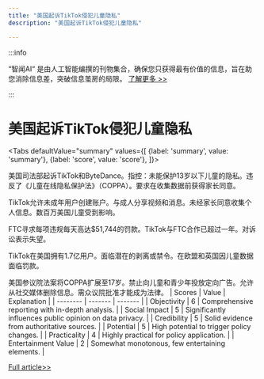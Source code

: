 ```yaml
---
title: "美国起诉TikTok侵犯儿童隐私"
description: "美国起诉TikTok侵犯儿童隐私"

---
```



:::info

“智闻AI“ 是由人工智能编撰的刊物集合，确保您只获得最有价值的信息，旨在助您消除信息差，突破信息茧房的局限。  [了解更多 >>](/)

:::

# 美国起诉TikTok侵犯儿童隐私


<Tabs
	defaultValue="summary"
	values={[
	{label: 'summary', value: 'summary'},
	{label: 'score', value: 'score'},
]}>
<TabItem value="summary">


美国司法部起诉TikTok和ByteDance。指控：未能保护13岁以下儿童的隐私。违反了《儿童在线隐私保护法》（COPPA）。要求在收集数据前获得家长同意。

TikTok允许未成年用户创建账户。与成人分享视频和消息。未经家长同意收集个人信息。数百万美国儿童受到影响。

FTC寻求每项违规每天高达$51,744的罚款。TikTok与FTC合作已超过一年。对诉讼表示失望。

TikTok在美国拥有1.7亿用户。面临潜在的剥离或禁令。在欧盟和英国因儿童数据面临罚款。

美国参议院法案将COPPA扩展至17岁。禁止向儿童和青少年投放定向广告。允许从社交媒体删除信息。需众议院批准才能成为法律。
</TabItem>
<TabItem value="score">
	| Scores     | Value   | Explanation |
	| -------- | ------- | ------- |
	| Objectivity  | 6    | Comprehensive reporting with in-depth analysis.    |
	| Social Impact | 5     | Significantly influences public opinion on data privacy.    |
	| Credibility    | 5    | Solid evidence from authoritative sources.    |
	| Potential    | 5    | High potential to trigger policy changes.    |
	| Practicality    | 4    | Highly practical for policy application.    |
	| Entertainment Value    | 2    | Somewhat monotonous, few entertaining elements.    |
</TabItem>
</Tabs>

[Full article>>](https://www.cnbc.com/2024/08/02/us-sues-tiktok-over-massive-scale-privacy-violations-of-kids-under-13-.html)
